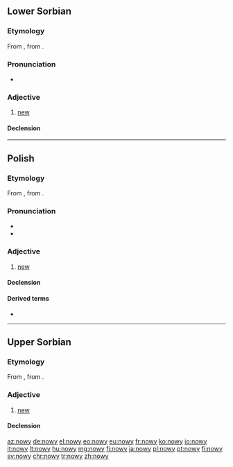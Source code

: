 ==Lower Sorbian==

===Etymology===
From {{etyl|sla-pro|dsb}} {{term/t|sla-pro|*novъ}}, from {{etyl|ine-pro|dsb}} {{term/t|ine-pro|*néwos}}.

===Pronunciation===
* {{IPA|[ˈnowɨ]|lang=dsb}}

===Adjective===
{{dsb-adjective|nowšy|adv=nowo}}

# [[new]]

====Declension====
{{dsb-decl-adj-47|now}}

----

==Polish==

===Etymology===
From {{etyl|sla-pro|pl}} {{term/t|sla-pro|*novъ}}, from {{etyl|ine-pro|pl}} {{term/t|ine-pro|*néwos}}.

===Pronunciation===
* {{audio|Pl-nowy.ogg|audio|lang=pl}}
* {{IPA|[ˈnɔvɨ]|lang=pl}}

===Adjective===
{{pl-adj|m|nowszy}}

# [[new]]

====Declension====
{{pl-decl-adj-y|now|nowi}}

====Derived terms====
* {{l|pl|nowość}}

----

==Upper Sorbian==

===Etymology===
From {{etyl|sla-pro|hsb}} {{term/t|sla-pro|*novъ}}, from {{etyl|ine-pro|hsb}} {{term/t|ine-pro|*néwos}}.

===Adjective===
{{head|hsb|adjective}}

# [[new]]

====Declension====
{{hsb-decl-adj1|now|now}}

[[az:nowy]]
[[de:nowy]]
[[el:nowy]]
[[eo:nowy]]
[[eu:nowy]]
[[fr:nowy]]
[[ko:nowy]]
[[io:nowy]]
[[it:nowy]]
[[lt:nowy]]
[[hu:nowy]]
[[mg:nowy]]
[[fj:nowy]]
[[ja:nowy]]
[[pl:nowy]]
[[pt:nowy]]
[[fi:nowy]]
[[sv:nowy]]
[[chr:nowy]]
[[tr:nowy]]
[[zh:nowy]]